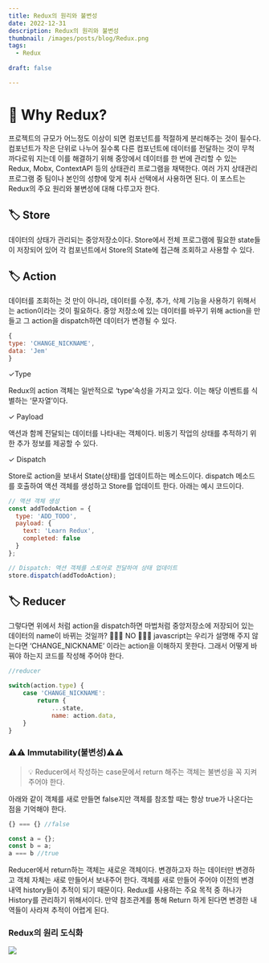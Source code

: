 ```yaml
---
title: Redux의 원리와 불변성
date: 2022-12-31
description: Redux의 원리와 불변성
thumbnail: /images/posts/blog/Redux.png
tags: 
  - Redux
  
draft: false

---
```


# 💁 Why Redux?

프로젝트의 규모가 어느정도 이상이 되면 컴포넌트를 적절하게 분리해주는 것이 필수다. 컴포넌트가 작은 단위로 나누어 질수록 다른 컴포넌트에 데이터를 전달하는 것이 무척 까다로워 지는데 이를 해결하기 위해 중앙에서 데이터를 한 번에 관리할 수 있는 Redux, Mobx, ContextAPI 등의 상태관리 프로그램을 채택한다. 여러 가지 상태관리 프로그램 중 팀이나 본인의 성향에 맞게 취사 선택에서 사용하면 된다. 이 포스트는 Redux의 주요 원리와 불변성에 대해 다루고자 한다. 

## 🏷 Store

데이터의 상태가 관리되는 중앙저장소이다. Store에서 전체 프로그램에 필요한 state들이 저장되어 있어 각 컴포넌트에서 Store의 State에 접근해 조회하고 사용할 수 있다. 

## 🏷 Action

데이터를 조회하는 것 만이 아니라, 데이터를 수정, 추가, 삭제 기능을 사용하기 위해서는 action이라는 것이 필요하다. 중앙 저장소에 있는 데이터를 바꾸기 위해 action을 만들고 그 action을 dispatch하면 데이터가 변경될 수 있다. 

```jsx
{
type: 'CHANGE_NICKNAME',
data: 'Jem'
} 
```

✓Type 

Redux의 action 객체는 일반적으로 ‘type’속성을 가지고 있다. 이는 해당 이벤트를 식별하는 ‘문자열’이다. 

✓ Payload 

액션과 함께 전달되는 데이터를 나타내는 객체이다. 비동기 작업의 상태를 추적하기 위한 추가 정보를 제공할 수 있다. 

✓ Dispatch 

Store로 action을 보내서 State(상태)를 업데이트하는 메소드이다. dispatch 메소드를 호출하여 액션 객체를 생성하고 Store를 업데이트 한다. 아래는 예시 코드이다. 

```jsx
// 액션 객체 생성
const addTodoAction = {
  type: 'ADD_TODO',
  payload: {
    text: 'Learn Redux',
    completed: false
  }
};

// Dispatch: 액션 객체를 스토어로 전달하여 상태 업데이트
store.dispatch(addTodoAction);
```

## 🏷 Reducer

그렇다면 위에서 처럼 action을 dispatch하면 마법처럼 중앙저장소에 저장되어 있는 데이터의 name이 바뀌는 것일까? 🙅🏻‍♀️ NO 🙅🏻‍♀️ javascript는 우리가 설명해 주지 않는다면 ‘CHANGE_NICKNAME’ 이라는  action을 이해하지 못한다. 그래서 어떻게 바꿔야 하는지 코드를 작성해 주어야 한다.  

```jsx
//reducer

switch(action.type) {
	case 'CHANGE_NICKNAME':
		return {
			...state,
			name: action.data,
	}
}
```

### ⚠️⚠️ Immutability(불변성)⚠️⚠️


> 💡 Reducer에서 작성하는 case문에서 return 해주는 객체는 불변성을 꼭 지켜주어야 한다.


아래와 같이 객체를 새로 만들면 false지만 객체를 참조할 때는 항상 true가 나온다는 점을 기억해야 한다. 

```jsx
{} === {} //false 

const a = {};
const b = a;
a === b //true
```

Reducer에서 return하는 객체는 새로운 객체이다. 변경하고자 하는 데이터만 변경하고 객체 자체는 새로 만들어서 보내주어 한다. 객체를 새로 만들어 주어야 이전의 변경 내역 history들이 추적이 되기 때문이다. Redux를 사용하는 주요 목적 중 하나가 History를 관리하기 위해서이다. 만약 참조관계를 통해 Return 하게 된다면 변경한 내역들이 사라져 추적이 어렵게 된다.



### Redux의 원리 도식화 
![](https://velog.velcdn.com/images/junmieee_/post/8a589f73-2a93-479f-899b-70d766c87203/image.png)


